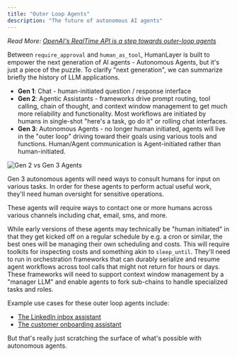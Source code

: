 ```yaml
---
title: "Outer Loop Agents"
description: "The future of autonomous AI agents"
---
```


_Read More: [OpenAI's RealTime API is a step towards outer-loop agents](https://theouterloop.substack.com/p/openais-realtime-api-is-a-step-towards)_

Between `require_approval` and `human_as_tool`, HumanLayer is built to empower the next generation of AI agents - Autonomous Agents, but it's just a piece of the puzzle. To clarify "next generation", we can summarize briefly the history of LLM applications.

- **Gen 1**: Chat - human-initiated question / response interface
- **Gen 2**: Agentic Assistants - frameworks drive prompt routing, tool calling, chain of thought, and context window management to get much more reliability and functionality. Most workflows are initiated by humans in single-shot "here's a task, go do it" or rolling chat interfaces.
- **Gen 3**: Autonomous Agents - no longer human initiated, agents will live in the "outer loop" driving toward their goals using various tools and functions. Human/Agent communication is Agent-initiated rather than human-initiated.

<Frame>
  <img src="/images/gen-2-gen-3-agents.png" alt="Gen 2 vs Gen 3 Agents" />
</Frame>

Gen 3 autonomous agents will need ways to consult humans for input on various tasks. In order for these agents to perform actual useful work, they'll need human oversight for sensitive operations.

These agents will require ways to contact one or more humans across various channels including chat, email, sms, and more.

While early versions of these agents may technically be "human initiated" in that they get kicked off on a regular schedule by e.g. a cron or similar, the best ones will be managing their own scheduling and costs. This will require toolkits for inspecting costs and something akin to `sleep_until`. They'll need to run in orchestration frameworks that can durably serialize and resume agent workflows across tool calls that might not return for hours or days. These frameworks will need to support context window management by a "manager LLM" and enable agents to fork sub-chains to handle specialized tasks and roles.

Example use cases for these outer loop agents include:

- [The LinkedIn inbox assistant](https://github.com/humanlayer/humanlayer/tree/main/examples/langchain/04-human_as_tool_linkedin.py)
- [The customer onboarding assistant](https://github.com/humanlayer/humanlayer/tree/main/examples/langchain/05-approvals_and_humans_composite.py)

But that's really just scratching the surface of what's possible with autonomous agents.
